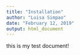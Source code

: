 ```yaml
---
title: "Installation"
author: "Luisa Simpao"
date: "February 12, 2019"
output: html_document
---
```


this is my test document!